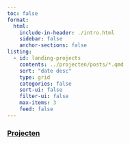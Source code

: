 ```yaml
---
toc: false
format: 
  html: 
    include-in-header: ./intro.html
    sidebar: false
    anchor-sections: false
listing:
  - id: landing-projects
    contents: ../projecten/posts/*.qmd
    sort: "date desc"
    type: grid
    categories: false
    sort-ui: false
    filter-ui: false
    max-items: 3
    feed: false
---
```


::: {.content-container}
::: {.listing-block}

### [Projecten](../projecten/index.qmd)

::: {#landing-projects}
:::

:::
:::
